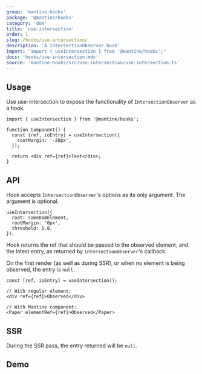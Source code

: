 ```yaml
---
group: 'mantine-hooks'
package: '@mantine/hooks'
category: 'dom'
title: 'use-intersection'
order: 1
slug: /hooks/use-intersection/
description: 'A IntersectionObserver hook'
import: "import { useIntersection } from '@mantine/hooks';"
docs: 'hooks/use-intersection.mdx'
source: 'mantine-hooks/src/use-intersection/use-intersection.ts'
---
```



## Usage

Use use-intersection to expose the functionality of `IntersectionObserver` as a hook.

```tsx
import { useIntersection } from '@mantine/hooks';

function Component() {
  const [ref, ioEntry] = useIntersection({
    rootMargin: '-20px',
  });

  return <div ref={ref}>Text</div>;
}
```

## API

Hook accepts `IntersectionObserver`'s options as its only argument. The argument is optional.

```tsx
useIntersection({
  root: someDomElement,
  rootMargin: '0px',
  threshold: 1.0,
});
```

Hook returns the ref that should be passed to the observed element, and the latest entry, as returned by `IntersectionObserver`'s callback.

On the first render (as well as during SSR), or when no element is being observed, the entry is `null`.

```tsx
const [ref, ioEntry] = useIntersection();

// With regular element:
<div ref={ref}>Observed</div>

// With Mantine component:
<Paper elementRef={ref}>Observed</Paper>
```

## SSR

During the SSR pass, the entry returned will be `null`.


## Demo

<Demo data={useIntersectionHook} />
